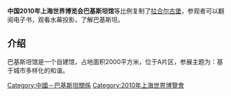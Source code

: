 {{unreferenced|time=2010-08-27T06:17:13+00:00}}
{{Infobox building
| building_name       = 2010年上海世博会巴基斯坦国家馆
| native_building_name= 
| former_names        =
| alternate_names     =
| image               = Pakistan's Pavillion at the 2010 World Expo in Shanghai.jpg
| caption             = 
| map_type            = 
| altitude            = 
| building_type       = 
| architectural_style = 
| structural_system   = 
| cost                = 
| ren_cost            =
| location            = [[上海|上海]]世博园区A片区
| address             = 
| client              = 
| owner               = 
| current_tenants     = 
| landlord            = 
| coordinates         = 
| start_date          = 2009年4月28日
| completion_date     = 2010年？月？日
| inauguration_date   =
| renovation_date     = 
| demolition_date     = 
| destruction_date    = 
| height              = 
| diameter            = 
| other_dimensions    = 
| floor_count         = 
| floor_area          = 
| main_contractor     = 
| architect           = 
| architecture_firm   = 
| structural_engineer = 
| services_engineer   = 
| civil_engineer      = 
| other_designers     = 
| quantity_surveyor   = 
| awards              = 
| ren_architect       =
| ren_firm            =
| ren_str_engineer    = 
| ren_serv_engineer   = 
| ren_civ_engineer    = 
| ren_oth_designers   = 
| ren_qty_surveyor    = 
| ren_awards          = 
| references          = 
}}
'''中国2010年上海世界博览会巴基斯坦馆'''等比例复制了[[拉合尔古堡|拉合尔古堡]]，参观者可以翻阅电子书，观看水幕投影，了解巴基斯坦。

== 介绍 ==
巴基斯坦馆是一个自建馆，占地面积2000平方米，位于A片区，参展主题为：基于城市多样化的和谐。
{{2010年上海世博会展馆}}

[[Category:中國－巴基斯坦關係|Category:中國－巴基斯坦關係]]
[[Category:2010年上海世界博覽會|Category:2010年上海世界博覽會]]